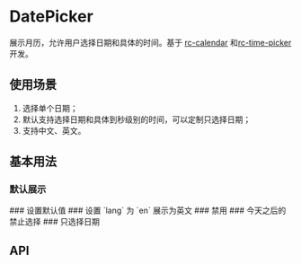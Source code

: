 

<Meta of={DatePickerStories} />

# DatePicker
展示月历，允许用户选择日期和具体的时间。基于 [rc-calendar](https://github.com/react-component/calendar) 和[rc-time-picker](https://github.com/react-component/time-picker)开发。

## 使用场景
1. 选择单个日期；
2. 默认支持选择日期和具体到秒级别的时间，可以定制只选择日期；
3. 支持中文、英文。
## 基本用法
### 默认展示
<Canvas of={DatePickerStories.Basic}/>
### 设置默认值
<Canvas of={DatePickerStories.DefaultValue}/>
### 设置 `lang` 为 `en` 展示为英文
<Canvas of={DatePickerStories.en}/>
### 禁用
<Canvas of={DatePickerStories.Disabled}/>
### 今天之后的禁止选择
<Canvas of={DatePickerStories.DisabledDate}/>
### 只选择日期
<Canvas of={DatePickerStories.NoTimeSelect}/>

<Canvas of={DatePickerStories.GetTime}/>

## API
<ArgTypes />